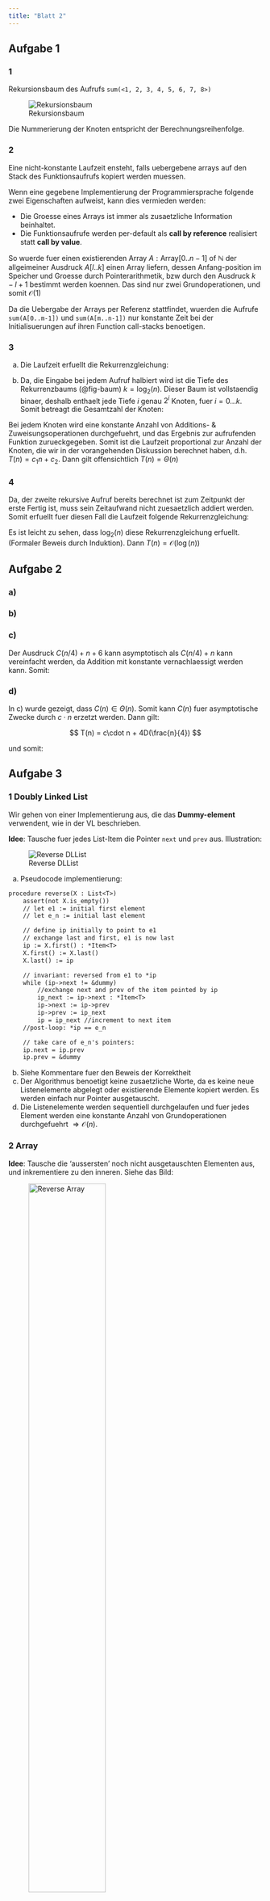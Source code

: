 ```yaml
---
title: "Blatt 2"
---
```


## Aufgabe 1

### 1

Rekursionsbaum des Aufrufs `sum(<1, 2, 3, 4, 5, 6, 7, 8>)`

![Rekursionsbaum](./imgs/a1-1-baum.png){#fig-baum}

Die Nummerierung der Knoten entspricht der Berechnungsreihenfolge. 


### 2

Eine nicht-konstante Laufzeit ensteht, falls uebergebene arrays auf den Stack des Funktionsaufrufs
kopiert werden muessen. 

Wenn eine gegebene Implementierung der Programmiersprache folgende zwei Eigenschaften aufweist, 
kann dies vermieden werden:

* Die Groesse eines Arrays ist immer als zusaetzliche Information beinhaltet.
* Die Funktionsaufrufe werden per-default als **call by reference** realisiert statt 
  **call by value**. 

So wuerde fuer einen existierenden Array $A : \text{Array} [0 .. n - 1] \text{ of } \mathbb{N}$
der allgeimeiner Ausdruck $A[l..k]$ einen Array liefern, dessen Anfang-position im Speicher und Groesse durch
Pointerarithmetik, bzw durch den Ausdruck $k - l + 1$ bestimmt werden koennen. 
Das sind nur zwei Grundoperationen, und somit $\mathcal{O}(1)$

Da die Uebergabe der Arrays per Referenz stattfindet, wuerden die Aufrufe `sum(A[0..m-1])` und `sum(A[m..n-1])`
nur konstante Zeit bei der Initialisuerungen auf ihren Function call-stacks benoetigen. 

### 3 

a) Die Laufzeit erfuellt die Rekurrenzgleichung:

\begin{align*}
    T(1) &= 1\\
    T(n) &= 1 + 2\cdot T(\frac{n}{2}) \tag{fuer $n = 2^k > 1$}
\end{align*}

b) Da, die Eingabe bei jedem Aufruf halbiert wird ist die Tiefe
des Rekurrenzbaums (@fig-baum) $k = \log_2(n)$. Dieser Baum ist 
vollstaendig binaer, deshalb enthaelt jede Tiefe $i$ genau $2^i$
Knoten, fuer $i=0\dots k$. Somit betreagt die Gesamtzahl der
Knoten:

\begin{align*}
    N &= \sum_{i=0}^{\log_2(n)}2^i \\
      &= 2^{\log_2(n) + 1} - 1 \tag{Geom Reihe} \\
      &= 2n - 1
\end{align*}

Bei jedem Knoten wird eine konstante Anzahl von Additions- &
Zuweisungsoperationen durchgefuehrt, und das Ergebnis
zur aufrufenden Funktion zurueckgegeben. Somit ist die Laufzeit
proportional zur Anzahl der Knoten, die wir in der vorangehenden
Diskussion berechnet haben, d.h. $T(n) = c_1n + c_2$. Dann
gilt offensichtlich $T(n) = \Theta(n)$

### 4

Da, der zweite rekursive Aufruf bereits berechnet ist zum Zeitpunkt
der erste Fertig ist, muss sein Zeitaufwand nicht zuesaetzlich addiert werden. 
Somit erfuellt fuer diesen Fall die Laufzeit folgende Rekurrenzgleichung:

\begin{align*}
    T(1) &= 1\\
    T(n) &= 1 + T(\frac{n}{2}) \tag{fuer $n = 2^k > 1$}
\end{align*}

Es ist leicht zu sehen, dass $\log_2(n)$ diese Rekurrenzgleichung erfuellt. 
(Formaler Beweis durch Induktion). Dann $T(n) = \mathcal{O}(\log(n))$

## Aufgabe 2 

### a)

\begin{align*}
    & a = 1, \\
    &c = \tilde{c}, \\
    &d = 1 < 2 = b \\
    \Rightarrow &T(n) \in \Theta(n) \tag{Fall $d < b$ des MT}
\end{align*}

### b)

\begin{align*}
    & a = 1, \\
    &c = 4, \\
    &d = 9 > 3 = b \\
    \Rightarrow &T(n) \in \Theta(n^{\log_3(9)}) = \Theta(n^2) \tag{Fall $d > b$ des MT}
\end{align*}

### c)

Der Ausdruck $C(n/4) + n + 6$ kann asymptotisch 
als $C(n/4) + n$ kann vereinfacht werden, da Addition mit konstante
vernachlaessigt werden kann. Somit:

\begin{align*}
    & a = 1, \\
    &c = 1, \\
    &d = 1 < 4 = b \\
    \Rightarrow &T(n) \in \Theta(n) \tag{Fall $d < b$ des MT}
\end{align*}

### d)

In c) wurde gezeigt, dass $C(n) \in \Theta(n)$. Somit kann
$C(n)$ fuer asymptotische Zwecke durch $c\cdot n$ erzetzt werden.
Dann gilt:

$$
T(n) = c\cdot n + 4D(\frac{n}{4})
$$

und somit:

\begin{align*}
    &a = 1, \\
    &d = 4 = 4 = b \\
    \Rightarrow &T(n) \in \Theta(n\log n) \tag{Fall $d = b$ des MT}
\end{align*}


## Aufgabe 3

### 1 Doubly Linked List

Wir gehen von einer Implementierung aus, die das **Dummy-element** verwendent, wie in der VL beschrieben.

**Idee**: Tausche fuer jedes List-Item die Pointer `next` und `prev` aus. Illustration:

![Reverse DLList](./imgs/reverse-ddlist.png)

a) Pseudocode implementierung:

```default
procedure reverse(X : List<T>)
    assert(not X.is_empty())
    // let e1 := initial first element
    // let e_n := initial last element

    // define ip initially to point to e1
    // exchange last and first, e1 is now last
    ip := X.first() : *Item<T>
    X.first() := X.last()
    X.last() := ip

    // invariant: reversed from e1 to *ip
    while (ip->next != &dummy)
        //exchange next and prev of the item pointed by ip
        ip_next := ip->next : *Item<T>
        ip->next := ip->prev
        ip->prev := ip_next
        ip = ip_next //increment to next item
    //post-loop: *ip == e_n 

    // take care of e_n's pointers:
    ip.next = ip.prev
    ip.prev = &dummy
```

b) Siehe Kommentare fuer den Beweis der Korrektheit
c) Der Algorithmus benoetigt keine zusaetzliche Worte, 
da es keine neue Listenelemente abgelegt oder existierende Elemente kopiert werden. 
Es werden einfach nur Pointer ausgetauscht.
d) Die Listenelemente werden sequentiell durchgelaufen und fuer jedes Element werden eine konstante
Anzahl von Grundoperationen durchgefuehrt $\Rightarrow \mathcal{O}(n)$.


### 2 Array

**Idee**: Tausche die 'aussersten' noch nicht ausgetauschten Elementen aus, 
und inkrementiere zu den inneren. Siehe das Bild: 


![Reverse Array](./imgs/revrese-array.png){width="60%"}

a) Pseudocode: 

```default
procedure reverse(X: Array[0..n-1] of Nat)
    i := 0 : Nat
    // invariant: the X[0..i] and X[(n-1) - i .. n-1]
    // portions of X are reversed
    while (i < n/2)
        temp := X[i] : Nat
        X[i] := X[(n-1) - i]
        X[(n-1) - i] := temp
        i := i + 1
    //post-loop: i == ceiling(n/2)
```

Python Beispiel:
```python
def reverse(X) :
    i = 0
    n = len(X)
    while (i < n/2) :
        temp = X[i]
        X[i] = X[(n-1) - i]
        X[(n-1) - i] = temp
        i = i + 1
    return X
    
X = [1, 2, 3, 4]
Y = [1, 2, 3, 4, 5]
Z = [1, 2, 3, 4, 5, 6]

print(reverse(X))
print(reverse(Y))
print(reverse(Z))
```

b) Siehe die Kommentare im Pseudocode fuer den Beweis
der Korrektheit
c) Der Algorithmus verwendet keine neue Worte, da die 
Eintrage des Arrays "in-place" ausgetauscht werden. D.h.
der vorhandene Array wird ueberschrieben
d) Der Algorithmus besteht aus einer `while`-schleife mit
$n/2$ iterationen $\Rightarrow \Theta(n)$.


### 3

**Idee**: Gehe die Liste durch und drehe die Pointer fuer jedes
Listenelement um. Siehe das Bild:

![Reverse SList](./imgs/reverse-slist.png){width="90%"} 

a) Pseudocode:

```default
reverse(X : SList<T>)
    assert(not X.is_empty())
    // let <e1,...,e_n> be the initial contents of the list 
    // i.e. initially X == <e1,...,e_n>
    ip := X.first() : *Item<T>
    ip_next := ip->next : *Item<T>
    ip->next := &dummy //first element reversed

    //invariant: 
    // (*ip == e_k) => 
    // (X == <reverse(e1,...,e_k),e_(k+1), ..., e_n> 
    //   && 
    // ip_next == e_(k+1))
    while (ip_next != &dummy)
        ip_next_next := ip_next->next : *Item<T>
        ip_next->next := ip
        ip := ip_next
        ip_next := ip_next_next
    //post-loop: *ip == e_n somit X == <reverse(e1,...,e_n)>
    
    // take care of dummy's next pointer
    X.first() := ip 
``` 

b) Siehe Kommentare im Pseudocode
c) Nur Pointer werden ueberschrieben $\Rightarrow$ keine extra Speicherbelegung.
d) Sequentielle Bearbeitung der Listenelemente $\Rightarrow \Theta(n)$ 

### 4